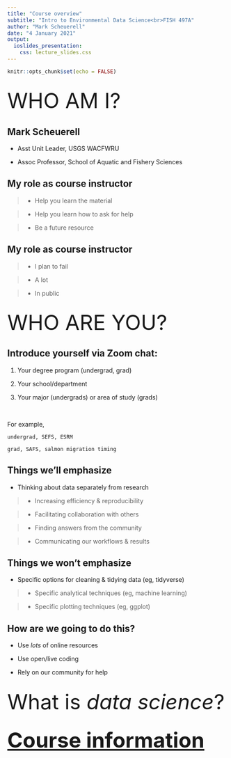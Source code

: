 ```yaml
---
title: "Course overview"
subtitle: "Intro to Environmental Data Science<br>FISH 497A"
author: "Mark Scheuerell"
date: "4 January 2021"
output:
  ioslides_presentation:
    css: lecture_slides.css
---
```


```r
knitr::opts_chunk$set(echo = FALSE)
```

## {.flexbox .vcenter .bigger}

<font size="10">
WHO AM I? 
</font>


## Mark Scheuerell

* Asst Unit Leader, USGS WACFWRU

* Assoc Professor, School of Aquatic and Fishery Sciences


## My role as course instructor

> - Help you learn the material

> - Help you learn how to ask for help

> - Be a future resource


## My role as course instructor

> - I plan to fail

> - A lot

> - In public


## {.flexbox .vcenter .bigger}

<font size="10">
WHO ARE YOU? 
</font>


## Introduce yourself via Zoom chat:

1. Your degree program (undergrad, grad)

2. Your school/department

3. Your major (undergrads) or area of study (grads)

<br>

For example,  

`undergrad, SEFS, ESRM`  

`grad, SAFS, salmon migration timing`


## Things we'll emphasize

* Thinking about data separately from research

> - Increasing efficiency & reproducibility

> - Facilitating collaboration with others

> - Finding answers from the community

> - Communicating our workflows & results


## Things we won't emphasize

* Specific options for cleaning & tidying data (eg, tidyverse)

> - Specific analytical techniques (eg, machine learning)

> - Specific plotting techniques (eg, ggplot)


## How are we going to do this?

* Use *lots* of online resources

* Use open/live coding

* Rely on our community for help


## {.flexbox .vcenter .bigger}

<font size="10">
What is *data science*? 
</font>



## {.flexbox .vcenter .bigger}

<font size="10">
[__Course information__](https://fish497.github.io/website)
</font>

